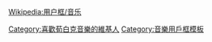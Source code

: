 {{Userbox
  |id=[[檔案:Arnold Schoenberg la 1948.jpg|60px]]
  |id-c=blue
  |info=<span lang="zh-tw">這個用戶喜歡聽'''[[阿诺德·勋伯格|-{zh-cn:勋伯格; zh-tw:荀白克; zh-hk:荀伯克;}-]]'''的作品。</span>
  |info-c=white
  |info-s=9
  |border-c=black
}}
<includeonly>[[Category:喜歡荀白克音樂的維基人]]</includeonly><noinclude>
{{Clear}}

[[Wikipedia:用户框/音乐]]

[[Category:音樂用戶框模板]]</noinclude>